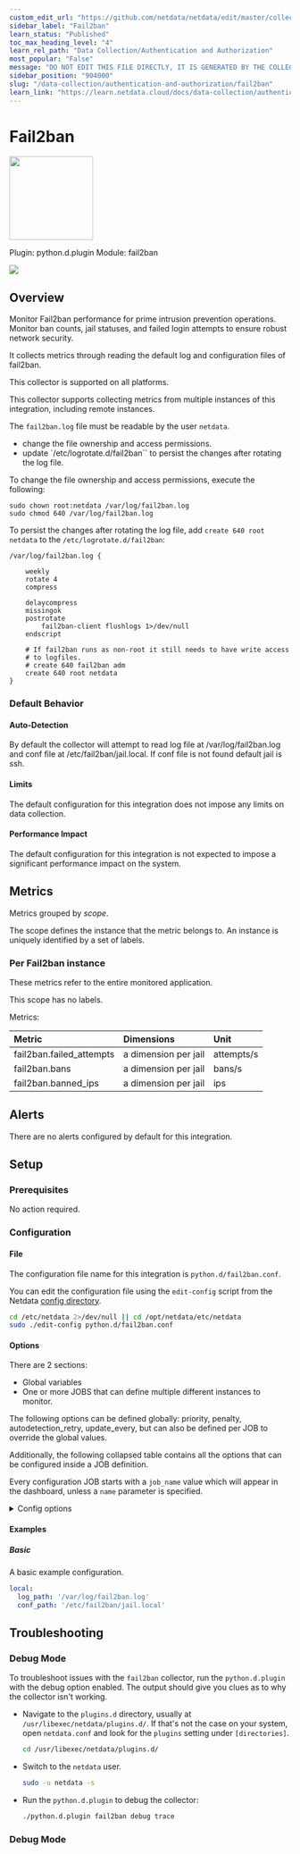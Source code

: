 ```yaml
---
custom_edit_url: "https://github.com/netdata/netdata/edit/master/collectors/python.d.plugin/fail2ban/metadata.yaml"
sidebar_label: "Fail2ban"
learn_status: "Published"
toc_max_heading_level: "4"
learn_rel_path: "Data Collection/Authentication and Authorization"
most_popular: "False"
message: "DO NOT EDIT THIS FILE DIRECTLY, IT IS GENERATED BY THE COLLECTOR'S metadata.yaml FILE"
sidebar_position: "904000"
slug: "/data-collection/authentication-and-authorization/fail2ban"
learn_link: "https://learn.netdata.cloud/docs/data-collection/authentication-and-authorization/fail2ban"
---
```



# Fail2ban


<img src="https://netdata.cloud/img/fail2ban.png" width="150"/>


Plugin: python.d.plugin
Module: fail2ban

<img src="https://img.shields.io/badge/maintained%20by-Netdata-%2300ab44" />

## Overview

Monitor Fail2ban performance for prime intrusion prevention operations. Monitor ban counts, jail statuses, and failed login attempts to ensure robust network security.


It collects metrics through reading the default log and configuration files of fail2ban.


This collector is supported on all platforms.

This collector supports collecting metrics from multiple instances of this integration, including remote instances.

The `fail2ban.log` file must be readable by the user `netdata`.
  - change the file ownership and access permissions.
  - update `/etc/logrotate.d/fail2ban`` to persist the changes after rotating the log file.

To change the file ownership and access permissions, execute the following:

```shell
sudo chown root:netdata /var/log/fail2ban.log
sudo chmod 640 /var/log/fail2ban.log
```

To persist the changes after rotating the log file, add `create 640 root netdata` to the `/etc/logrotate.d/fail2ban`:

```shell
/var/log/fail2ban.log {

    weekly
    rotate 4
    compress

    delaycompress
    missingok
    postrotate
        fail2ban-client flushlogs 1>/dev/null
    endscript

    # If fail2ban runs as non-root it still needs to have write access
    # to logfiles.
    # create 640 fail2ban adm
    create 640 root netdata
}
```


### Default Behavior

#### Auto-Detection

By default the collector will attempt to read log file at /var/log/fail2ban.log and conf file at /etc/fail2ban/jail.local.
If conf file is not found default jail is ssh.


#### Limits

The default configuration for this integration does not impose any limits on data collection.

#### Performance Impact

The default configuration for this integration is not expected to impose a significant performance impact on the system.


## Metrics

Metrics grouped by *scope*.

The scope defines the instance that the metric belongs to. An instance is uniquely identified by a set of labels.



### Per Fail2ban instance

These metrics refer to the entire monitored application.


This scope has no labels.

Metrics:

| Metric | Dimensions | Unit |
|:------|:----------|:----|
| fail2ban.failed_attempts | a dimension per jail | attempts/s |
| fail2ban.bans | a dimension per jail | bans/s |
| fail2ban.banned_ips | a dimension per jail | ips |



## Alerts

There are no alerts configured by default for this integration.


## Setup

### Prerequisites

No action required.

### Configuration

#### File

The configuration file name for this integration is `python.d/fail2ban.conf`.


You can edit the configuration file using the `edit-config` script from the
Netdata [config directory](/docs/configuring/configuration#the-netdata-config-directory).

```bash
cd /etc/netdata 2>/dev/null || cd /opt/netdata/etc/netdata
sudo ./edit-config python.d/fail2ban.conf
```
#### Options

There are 2 sections:

* Global variables
* One or more JOBS that can define multiple different instances to monitor.

The following options can be defined globally: priority, penalty, autodetection_retry, update_every, but can also be defined per JOB to override the global values.

Additionally, the following collapsed table contains all the options that can be configured inside a JOB definition.

Every configuration JOB starts with a `job_name` value which will appear in the dashboard, unless a `name` parameter is specified.


<details><summary>Config options</summary>

| Name | Description | Default | Required |
|:----|:-----------|:-------|:--------:|
| log_path | path to fail2ban.log. | /var/log/fail2ban.log | False |
| conf_path | path to jail.local/jail.conf. | /etc/fail2ban/jail.local | False |
| conf_dir | path to jail.d/. | /etc/fail2ban/jail.d/ | False |
| exclude | jails you want to exclude from autodetection. |  | False |
| update_every | Sets the default data collection frequency. | 1 | False |
| priority | Controls the order of charts at the netdata dashboard. | 60000 | False |
| autodetection_retry | Sets the job re-check interval in seconds. | 0 | False |
| penalty | Indicates whether to apply penalty to update_every in case of failures. | yes | False |
| name | Job name. This value will overwrite the `job_name` value. JOBS with the same name are mutually exclusive. Only one of them will be allowed running at any time. This allows autodetection to try several alternatives and pick the one that works. |  | False |

</details>

#### Examples

##### Basic

A basic example configuration.

```yaml
local:
  log_path: '/var/log/fail2ban.log'
  conf_path: '/etc/fail2ban/jail.local'

```


## Troubleshooting

### Debug Mode

To troubleshoot issues with the `fail2ban` collector, run the `python.d.plugin` with the debug option enabled. The output
should give you clues as to why the collector isn't working.

- Navigate to the `plugins.d` directory, usually at `/usr/libexec/netdata/plugins.d/`. If that's not the case on
  your system, open `netdata.conf` and look for the `plugins` setting under `[directories]`.

  ```bash
  cd /usr/libexec/netdata/plugins.d/
  ```

- Switch to the `netdata` user.

  ```bash
  sudo -u netdata -s
  ```

- Run the `python.d.plugin` to debug the collector:

  ```bash
  ./python.d.plugin fail2ban debug trace
  ```

### Debug Mode




